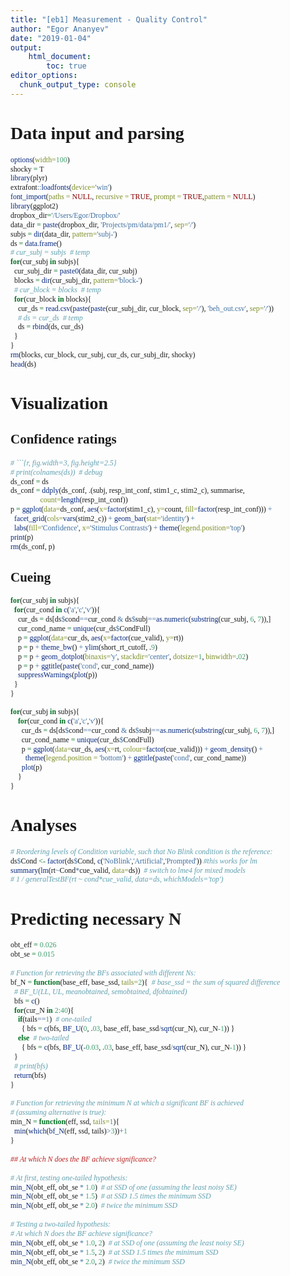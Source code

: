```yaml
---
title: "[eb1] Measurement - Quality Control"
author: "Egor Ananyev"
date: "2019-01-04"
output:
    html_document:
        toc: true
editor_options: 
  chunk_output_type: console
---
```


<style type="text/css">
body, td{
  font-family: Cambria;
}
code.r{
  font-family: Inconsolata;
}
</style>

# Data input and parsing
```r
options(width=100)
shocky = T
library(plyr)
extrafont::loadfonts(device='win')
font_import(paths = NULL, recursive = TRUE, prompt = TRUE,pattern = NULL)
library(ggplot2)
dropbox_dir='/Users/Egor/Dropbox/'
data_dir = paste(dropbox_dir, 'Projects/pm/data/pm1/', sep='/')
subjs = dir(data_dir, pattern='subj-')
ds = data.frame()
# cur_subj = subjs  # temp
for(cur_subj in subjs){
  cur_subj_dir = paste0(data_dir, cur_subj)
  blocks = dir(cur_subj_dir, pattern='block-')
  # cur_block = blocks  # temp
  for(cur_block in blocks){
    cur_ds = read.csv(paste(paste(cur_subj_dir, cur_block, sep='/'), 'beh_out.csv', sep='/'))
    # ds = cur_ds  # temp
    ds = rbind(ds, cur_ds)
  }
}
rm(blocks, cur_block, cur_subj, cur_ds, cur_subj_dir, shocky)
head(ds)
```

# Visualization

## Confidence ratings
```r
# ```{r, fig.width=3, fig.height=2.5}
# print(colnames(ds))  # debug
ds_conf = ds
ds_conf = ddply(ds_conf, .(subj, resp_int_conf, stim1_c, stim2_c), summarise, 
                count=length(resp_int_conf))
p = ggplot(data=ds_conf, aes(x=factor(stim1_c), y=count, fill=factor(resp_int_conf))) + 
  facet_grid(cols=vars(stim2_c)) + geom_bar(stat='identity') + 
  labs(fill='Confidence', x='Stimulus Contrasts') + theme(legend.position='top')
print(p)
rm(ds_conf, p)
```

## Cueing
```r
for(cur_subj in subjs){
  for(cur_cond in c('a','c','v')){
    cur_ds = ds[ds$cond==cur_cond & ds$subj==as.numeric(substring(cur_subj, 6, 7)),]
    cur_cond_name = unique(cur_ds$CondFull)
    p = ggplot(data=cur_ds, aes(x=factor(cue_valid), y=rt))
    p = p + theme_bw() + ylim(short_rt_cutoff, .9)
    p = p + geom_dotplot(binaxis='y', stackdir='center', dotsize=1, binwidth=.02)
    p = p + ggtitle(paste('cond', cur_cond_name))
    suppressWarnings(plot(p))
  }
}
```

```r
for(cur_subj in subjs){
    for(cur_cond in c('a','c','v')){
      cur_ds = ds[ds$cond==cur_cond & ds$subj==as.numeric(substring(cur_subj, 6, 7)),]
      cur_cond_name = unique(cur_ds$CondFull)
      p = ggplot(data=cur_ds, aes(x=rt, colour=factor(cue_valid))) + geom_density() +
        theme(legend.position = 'bottom') + ggtitle(paste('cond', cur_cond_name))
      plot(p)
    }
}
```

# Analyses
```r
# Reordering levels of Condition variable, such that No Blink condition is the reference:
ds$Cond <- factor(ds$Cond, c('NoBlink','Artificial','Prompted')) #this works for lm
summary(lm(rt~Cond*cue_valid, data=ds))  # switch to lme4 for mixed models
# 1 / generalTestBF(rt ~ cond*cue_valid, data=ds, whichModels='top')
```

# Predicting necessary N
```r
obt_eff = 0.026
obt_se = 0.015

# Function for retrieving the BFs associated with different Ns:
bf_N = function(base_eff, base_ssd, tails=2){  # base_ssd = the sum of squared difference
  # BF_U(LL, UL, meanobtained, semobtained, dfobtained)
  bfs = c()
  for(cur_N in 2:40){
    if(tails==1)  # one-tailed
      { bfs = c(bfs, BF_U(0, .03, base_eff, base_ssd/sqrt(cur_N), cur_N-1)) }
    else  # two-tailed
      { bfs = c(bfs, BF_U(-0.03, .03, base_eff, base_ssd/sqrt(cur_N), cur_N-1)) }
  }
  # print(bfs)
  return(bfs)
}

# Function for retrieving the minimum N at which a significant BF is achieved
# (assuming alternative is true):
min_N = function(eff, ssd, tails=1){ 
  min(which(bf_N(eff, ssd, tails)>3))+1
}

## At which N does the BF achieve significance?

# At first, testing one-tailed hypothesis:
min_N(obt_eff, obt_se * 1.0)  # at SSD of one (assuming the least noisy SE)
min_N(obt_eff, obt_se * 1.5)  # at SSD 1.5 times the minimum SSD
min_N(obt_eff, obt_se * 2.0)  # twice the minimum SSD

# Testing a two-tailed hypothesis:
# At which N does the BF achieve significance?
min_N(obt_eff, obt_se * 1.0, 2)  # at SSD of one (assuming the least noisy SE)
min_N(obt_eff, obt_se * 1.5, 2)  # at SSD 1.5 times the minimum SSD
min_N(obt_eff, obt_se * 2.0, 2)  # twice the minimum SSD
```